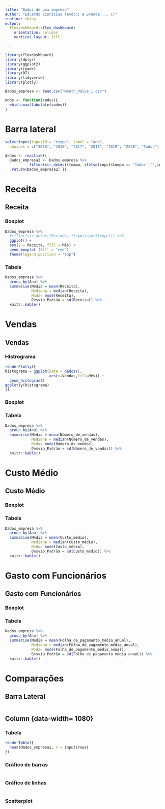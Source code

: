 ```yaml
---
title: "Dados de uma empresa"
author: "Eduardo Vinnícius (evdcn) e Brenda ... ()"
runtime: shiny
output: 
  flexdashboard::flex_dashboard:
    orientation: columns
    vertical_layout: fill

---
```


```r
library(flexdashboard)
library(dplyr)
library(ggplot2)
library(readr)
library(DT)
library(tidyverse)
library(plotly)

Dados_empresa <- read.csv("Month_Value_1.csv")

mode <- function(codes){
  which.max(tabulate(codes))
}


```

# Barra lateral {.sidebar}

```r

selectInput(inputId = "tempo", label = "Ano",
  choices = c("2015", "2016", "2017", "2018", "2019", "2020", "Todos"), selected = "2018")

dados <- reactive({
  Dados_empresa2 <- Dados_empresa %>% 
           filter(str_detect(tempo, ifelse(input$tempo == 'Todos',"",input$tempo)))
   return(Dados_empresa2) })

```

# Receita {data-navmenu="Visualizações"}

## Receita {.tabset}

### Boxplot

```r

Dados_empresa %>% 
  #filter(str_detect(Período, !!sym(input$tempo))) %>%
  ggplot() + 
  aes(y = Receita, fill = Mês) +
  geom_boxplot (fill = "red")
  theme(legend.position = "top")

```

### Tabela

```r
Dados_empresa %>%
  group_by(Ano) %>%
  summarise(Média = mean(Receita),
            Mediana = median(Receita),
            Moda= mode(Receita),
            Desvio_Padrão = sd(Receita)) %>%
  knitr::kable()

```


# Vendas {data-navmenu="Visualizações"} 

## Vendas {.tabset}

### Histrograma 

```r
renderPlotly({
histograma = ggplot(data = dados(),
                    aes(x=Vendas,fill=Mês)) + 
  geom_histogram() 
ggplotly(histograma)
})
```


### Boxplot

### Tabela

```r

Dados_empresa %>%
  group_by(Ano) %>%
  summarise(Média = mean(Número_de_vendas),
            Mediana = median(Número_de_vendas),
            Moda= mode(Número_de_vendas),
            Desvio_Padrão = sd(Número_de_vendas)) %>%
  knitr::kable()

```
# Custo Médio {data-navmenu="Visualizações"}

## Custo Médio  {.tabset}

### Boxplot

### Tabela

```r
Dados_empresa %>%
  group_by(Ano) %>%
  summarise(Média = mean(Custo_médio),
            Mediana = median(Custo_médio),
            Moda= mode(Custo_médio),
            Desvio_Padrão = sd(Custo_médio)) %>%
  knitr::kable()
```
# Gasto com Funcionários {data-navmenu="Visualizações"}

## Gasto com Funcionários {.tabset}

### Boxplot

### Tabela

```r
Dados_empresa %>%
  group_by(Ano) %>%
  summarise(Média = mean(Folha_de_pagamento_média_anual),
            Mediana = median(Folha_de_pagamento_média_anual),
            Moda= mode(Folha_de_pagamento_média_anual),
            Desvio_Padrão = sd(Folha_de_pagamento_média_anual)) %>%
  knitr::kable()
```

# Comparações {data-icon="fa-table"}

## Barra Lateral {.sidebar}

```r

```

## Column {data-width= 1080} {.tabset}

### Tabela

```r

renderTable({
  head(Dados_empresa2, n = input$rows)
})

```

### Gráfico de barras

```r

```

### Gráfico de linhas

```r

```

### Scatterplot

```r

```

